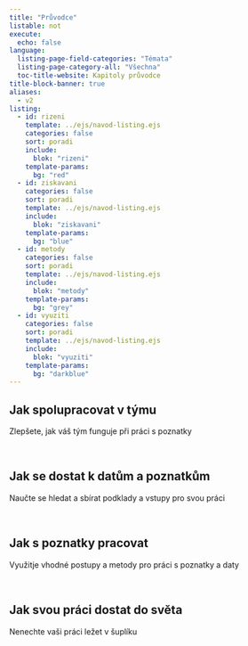 ```yaml
---
title: "Průvodce"
listable: not
execute:
  echo: false
language: 
  listing-page-field-categories: "Témata"
  listing-page-category-all: "Všechna"
  toc-title-website: Kapitoly průvodce
title-block-banner: true
aliases: 
  - v2
listing:
  - id: rizeni
    template: ../ejs/navod-listing.ejs
    categories: false
    sort: poradi
    include: 
      blok: "rizeni"
    template-params:
      bg: "red"
  - id: ziskavani
    categories: false
    sort: poradi
    template: ../ejs/navod-listing.ejs
    include: 
      blok: "ziskavani"
    template-params:
      bg: "blue"
  - id: metody
    categories: false
    sort: poradi
    template: ../ejs/navod-listing.ejs
    include: 
      blok: "metody"
    template-params:
      bg: "grey"
  - id: vyuziti
    categories: false
    sort: poradi
    template: ../ejs/navod-listing.ejs
    include: 
      blok: "vyuziti"
    template-params:
      bg: "darkblue"
---
```




## Jak spolupracovat v týmu

Zlepšete, jak váš tým funguje při práci s poznatky

<br />

::: {#rizeni}
:::

## Jak se dostat k datům a poznatkům

Naučte se hledat a sbírat podklady a vstupy pro svou práci

<br />

::: {#ziskavani}
:::

## Jak s poznatky pracovat

Využitje vhodné postupy a metody pro práci s poznatky a daty

<br />

::: {#metody}
:::

## Jak svou práci dostat do světa

Nenechte vaši práci ležet v šuplíku

<br />

::: {#vyuziti}
:::



